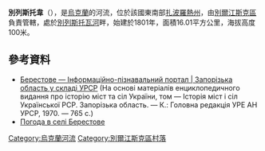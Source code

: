 {{coord|47|7|49|N|36|48|16|E|scale:100000|display=title}}

'''別列斯托韋'''（{{lang-uk|Берестове}}），是[[烏克蘭|烏克蘭]]的河流，位於該國東南部[[扎波羅熱州|扎波羅熱州]]，由[[別爾江斯克區|別爾江斯克區]]負責管轄，處於[[別列斯托瓦河_(別爾達河支流)|別列斯托瓦河]]畔，始建於1801年，面積16.01平方公里，海拔高度100米。

==參考資料==
* [http://imsu-zaporizhzhya.com/mista-i-sela-zaporizkoi-oblasti/berdjanskij-rajon/berestove.html Берестове — Інформаційно-пізнавальний портал | Запорізька область у складі УРСР]{{Wayback|url=http://imsu-zaporizhzhya.com/mista-i-sela-zaporizkoi-oblasti/berdjanskij-rajon/berestove.html |date=20160112054527 }} (На основі матеріалів енциклопедичного видання про історію міст та сіл України, том — Історія міст і сіл Української РСР. Запорізька область. — К.: Головна редакція УРЕ АН УРСР, 1970. — 765 с.)
* [http://weather.in.ua/ua/zaporozhskaja/1061 Погода в селі Берестове]{{Wayback|url=http://weather.in.ua/ua/zaporozhskaja/1061 |date=20111220040944 }}

[[Category:烏克蘭河流|Category:烏克蘭河流]]
[[Category:別爾江斯克區村落|Category:別爾江斯克區村落]]


{{Zaporizhia-geo-stub}}
